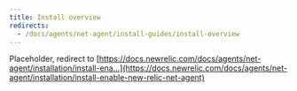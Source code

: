 ```yaml
---
title: Install overview
redirects:
  - /docs/agents/net-agent/install-guides/install-overview
---
```


Placeholder, redirect to [https://docs.newrelic.com/docs/agents/net-agent/installation/install-ena...](https://docs.newrelic.com/docs/agents/net-agent/installation/install-enable-new-relic-net-agent)
